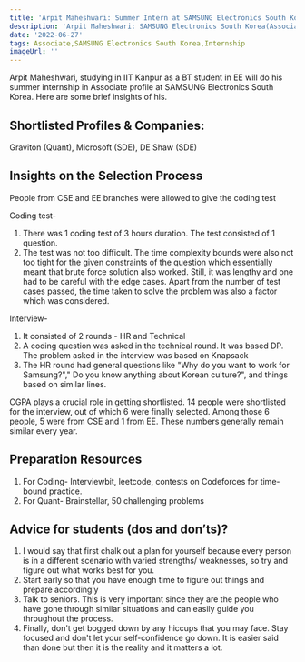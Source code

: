 ```yaml
---
title: 'Arpit Maheshwari: Summer Intern at SAMSUNG Electronics South Korea'
description: 'Arpit Maheshwari: SAMSUNG Electronics South Korea(Associate)'
date: '2022-06-27'
tags: Associate,SAMSUNG Electronics South Korea,Internship
imageUrl: ''
---
```


Arpit Maheshwari, studying in IIT Kanpur as a BT student in EE will do
his summer internship in Associate profile at SAMSUNG Electronics South Korea. Here are some brief
insights of his.

## Shortlisted Profiles & Companies:
Graviton (Quant), Microsoft (SDE), DE Shaw (SDE)

## Insights on the Selection Process
People from CSE and EE branches were allowed to give the coding test

Coding test-
1. There was 1 coding test of 3 hours duration. The test consisted of 1 question.
2. The test was not too difficult. The time complexity bounds were also not too tight for the given constraints of the question which essentially meant that brute force solution also worked. Still, it was lengthy and one had to be careful with the edge cases. Apart from the number of test cases passed, the time taken to solve the problem was also a factor which was considered.

Interview-
1. It consisted of 2 rounds - HR and Technical
2. A coding question was asked in the technical round. It was based DP. The problem asked in the interview was based on Knapsack
3. The HR round had general questions like "Why do you want to work for Samsung?"," Do you know anything about Korean culture?", and things based on similar lines.

CGPA plays a crucial role in getting shortlisted. 14 people were shortlisted for the interview, out of which 6 were finally selected. Among those 6 people, 5 were from CSE and 1 from EE. These numbers generally remain similar every year.

##  Preparation Resources
1. For Coding- Interviewbit, leetcode, contests on Codeforces for time-bound practice. 
2. For Quant- Brainstellar, 50 challenging problems

## Advice for students (dos and don’ts)? 
1. I would say that first chalk out a plan for yourself because every person is in a
different scenario with varied strengths/ weaknesses, so try and figure out what
works best for you.
2. Start early so that you have enough time to figure out things and prepare accordingly
3. Talk to seniors. This is very important since they are the people who have gone
through similar situations and can easily guide you throughout the process.
4. Finally, don't get bogged down by any hiccups that you may face. Stay focused
and don't let your self-confidence go down. It is easier said than done but then it is
the reality and it matters a lot.

